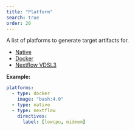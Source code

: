 ```yaml
---
title: "Platform"
search: true
order: 20
---
```


A list of platforms to generate target artifacts for.

 * [Native](/reference/config/platforms/native/#)
 * [Docker](/reference/config/platforms/docker/#)
 * [Nextflow VDSL3](/reference/config/platforms/nextflow/#)


**Example:**

```yaml
platforms:
  - type: docker
    image: "bash:4.0"
  - type: native
  - type: nextflow
    directives:
      label: [lowcpu, midmem]

```
